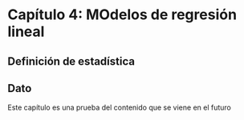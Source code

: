 # Capítulo 4: MOdelos de regresión lineal

## Definición de estadística

## Dato

Este capítulo es una prueba del contenido que se viene en el futuro
